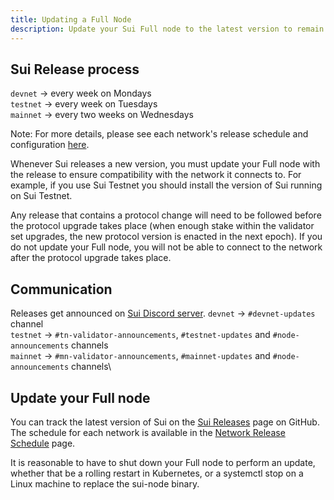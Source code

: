 ```yaml
---
title: Updating a Full Node
description: Update your Sui Full node to the latest version to remain in sync with the network.
---
```


## Sui Release process

`devnet` → every week on Mondays\
`testnet` → every week on Tuesdays\
`mainnet` → every two weeks on Wednesdays

Note: For more details, please see each network's release schedule and configuration [here](https://sui.io/networkinfo).

Whenever Sui releases a new version, you must update your Full node with the release to ensure compatibility with the network it connects to. For example, if you use Sui Testnet you should install the version of Sui running on Sui Testnet.

Any release that contains a protocol change will need to be followed before the protocol upgrade takes place (when enough stake within the validator set upgrades, the new protocol version is enacted in the next epoch).
If you do not update your Full node, you will not be able to connect to the network after the protocol upgrade takes place.

## Communication

Releases get announced on [Sui Discord server](https://discord.com/invite/sui).
`devnet` → `#devnet-updates` channel\
`testnet` → `#tn-validator-announcements`, `#testnet-updates` ⁠and `#node-announcements` channels\
`mainnet` → `⁠#mn-validator-announcements`, `#mainnet-updates` and `#node-announcements` channels\

## Update your Full node 

You can track the latest version of Sui on the [Sui Releases](https://github.com/MystenLabs/sui/releases) page on GitHub.
The schedule for each network is available in the [Network Release Schedule](https://sui.io/networkinfo) page.

It is reasonable to have to shut down your Full node to perform an update, whether that be a rolling restart in Kubernetes, or a systemctl stop on a Linux machine to replace the sui-node binary.
